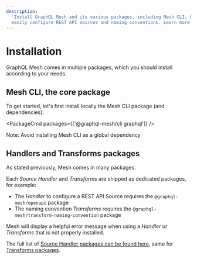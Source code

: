 ```yaml
---
description:
  'Install GraphQL Mesh and its various packages, including Mesh CLI, handlers, and transforms, to
  easily configure REST API sources and naming conventions. Learn more here. #GraphQL #Mesh'
---
```



# Installation

GraphQL Mesh comes in multiple packages, which you should install according to your needs.

## Mesh CLI, the core package

To get started, let's first install locally the Mesh CLI package (and dependencies):

<PackageCmd packages={['@graphql-mesh/cli graphql']} />

<Callout emoji="⚠️" type="warning">
  Note: Avoid installing Mesh CLI as a global dependency
</Callout>

## Handlers and Transforms packages

As stated previously, Mesh comes in many packages.

Each _Source Handler_ and _Transforms_ are shipped as dedicated packages, for example:

- The _Handler_ to configure a REST API Source requires the `@graphql-mesh/openapi` package
- The naming convention _Transforms_ requires the `@graphql-mesh/transform-naming-convention`
  package

Mesh will display a helpful error message when using a _Handler_ or _Transforms_ that is not
properly installed.

The full list of [Source Handler packages can be found here](/docs/handlers/handlers-introduction),
same for [Transforms packages](/docs/transforms/transforms-introduction).
